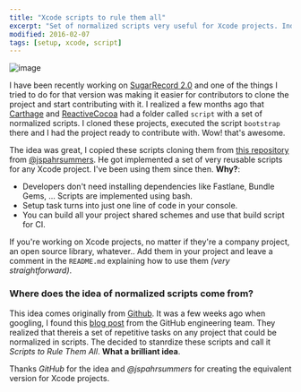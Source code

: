 ```yaml
---
title: "Xcode scripts to rule them all"
excerpt: "Set of normalized scripts very useful for Xcode projects. Individual contributors will be familiar with them after they clone the project."
modified: 2016-02-07
tags: [setup, xcode, script]
---
```


![image](images/scripts-rule-them-all.png)

I have been recently working on [SugarRecord 2.0](https://github.com/pepibumur/sugarrecord) and one of the things I tried to do for that version was making it easier for contributors to clone the project and start contributing with it. I realized a few months ago that [Carthage](https://github.com/carthage/carthage) and [ReactiveCocoa](https://github.com/reactivecocoa/reactive) had a folder called `script` with a set of normalized scripts. I cloned these projects, executed the script `bootstrap` there and I had the project ready to contribute with. Wow! that's awesome.

The idea was great, I copied these scripts cloning them from [this repository](https://github.com/jspahrsummers/objc-build-scripts) from [@jspahrsummers](https://twitter.com/jspahrsummers). He got implemented a set of very reusable scripts for any Xcode project. I've been using them since then. **Why?**:

- Developers don't need installing dependencies like Fastlane, Bundle Gems, ... Scripts are implemented using bash.
- Setup task turns into just one line of code in your console.
- You can build all your project shared schemes and use that build script for CI.

If you're working on Xcode projects, no matter if they're a company project, an open source library, whatever.. Add them in your project and leave a comment in the `README.md` explaining how to use them *(very straightforward)*.

### Where does the idea of normalized scripts come from?

This idea comes originally from [Github](https://github.com). It was a few weeks ago when googling, I found this [blog post](http://githubengineering.com/scripts-to-rule-them-all/) from the GitHub engineering team. They realized that thereis  a set of repetitive tasks on any project that could be normalized in scripts. The decided to stanrdize these scripts and call it *Scripts to Rule Them All*. **What a brilliant idea**.

Thanks *GitHub* for the idea and *@jspahrsummers* for creating the equivalent version for Xcode projects.

